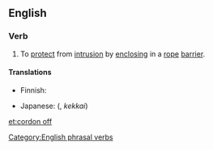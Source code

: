 ==English==
===Verb===
{{en-verb|inf=to [[cordon]] [[off]]|cordons off|cordoning off|cordoned off}}

# To [[protect]] from [[intrusion]] by [[enclosing]] in a [[rope]] [[barrier]].

====Translations====
{{trans-top|to enclose with rope barrier}}
* Finnish: {{t+|fi|sulkea}} {{t-|fi|köysiaita|alt=köysiaidalla}}
{{trans-mid}}
* Japanese: {{l|ja|結界}} ({{l|ja|けっかい}}, ''kekkai'')
{{trans-bottom}}

[[Category:English phrasal verbs]]

[[et:cordon off]]